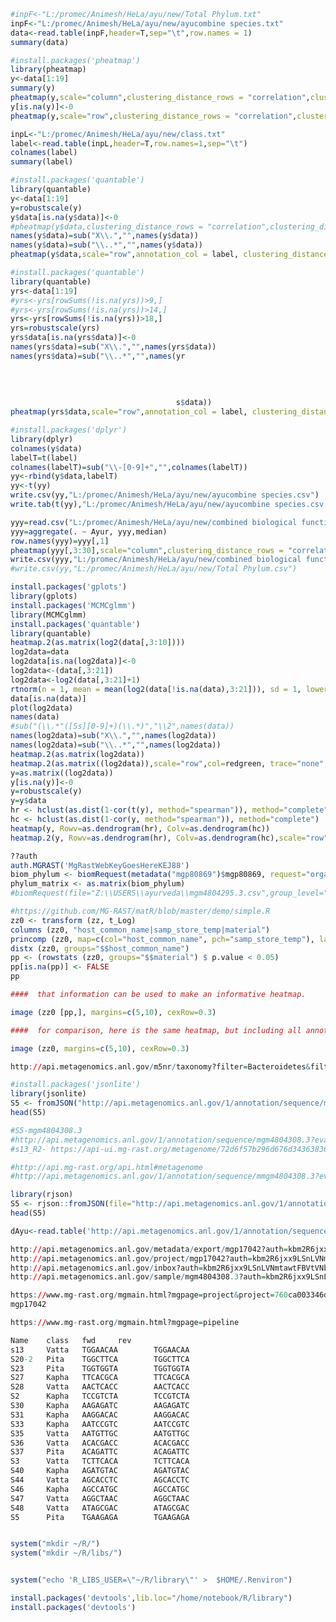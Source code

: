 ```r
#inpF<-"L:/promec/Animesh/HeLa/ayu/new/Total Phylum.txt"
inpF<-"L:/promec/Animesh/HeLa/ayu/new/ayucombine species.txt"
data<-read.table(inpF,header=T,sep="\t",row.names = 1)
summary(data)
```

```r
#install.packages('pheatmap')
library(pheatmap)
y<-data[1:19]
summary(y)
pheatmap(y,scale="column",clustering_distance_rows = "correlation",clustering_distance_cols = "correlation")
y[is.na(y)]<-0
pheatmap(y,scale="row",clustering_distance_rows = "correlation",clustering_distance_cols = "correlation")
```

```r
inpL<-"L:/promec/Animesh/HeLa/ayu/new/class.txt"
label<-read.table(inpL,header=T,row.names=1,sep="\t")
colnames(label)
summary(label)
```

```r
#install.packages('quantable')
library(quantable)
y<-data[1:19]
y=robustscale(y)
y$data[is.na(y$data)]<-0
#pheatmap(y$data,clustering_distance_rows = "correlation",clustering_distance_cols = "correlation")
names(y$data)=sub("X\\.","",names(y$data))
names(y$data)=sub("\\..*","",names(y$data))
pheatmap(y$data,scale="row",annotation_col = label, clustering_distance_rows = "correlation",clustering_distance_cols = "correlation",fontsize_row=2)
```

```r
#install.packages('quantable')
library(quantable)
yrs<-data[1:19]
#yrs<-yrs[rowSums(!is.na(yrs))>9,]
#yrs<-yrs[rowSums(!is.na(yrs))>14,]
yrs<-yrs[rowSums(!is.na(yrs))>18,]
yrs=robustscale(yrs)
yrs$data[is.na(yrs$data)]<-0
names(yrs$data)=sub("X\\.","",names(yrs$data))
names(yrs$data)=sub("\\..*","",names(yr
                                     
                                     
                                     
                                     
                                     s$data))
pheatmap(yrs$data,scale="row",annotation_col = label, clustering_distance_rows = "correlation",clustering_distance_cols = "correlation",fontsize_row=2)
```


```r
#install.packages('dplyr')
library(dplyr)
colnames(y$data)
labelT=t(label)
colnames(labelT)=sub("\\-[0-9]+","",colnames(labelT))
yy<-rbind(y$data,labelT)
yy<-t(yy)
write.csv(yy,"L:/promec/Animesh/HeLa/ayu/new/ayucombine species.csv")
write.tab(t(yy),"L:/promec/Animesh/HeLa/ayu/new/ayucombine species.csv.txt")
```

```r
yyy=read.csv("L:/promec/Animesh/HeLa/ayu/new/combined biological function.csv")
yyy=aggregate(. ~ Ayur, yyy,median)
row.names(yyy)=yyy[,1]
pheatmap(yyy[,3:30],scale="column",clustering_distance_rows = "correlation",clustering_distance_cols = "correlation")
write.csv(yyy,"L:/promec/Animesh/HeLa/ayu/new/combined biological function median.csv")
#write.csv(yy,"L:/promec/Animesh/HeLa/ayu/new/Total Phylum.csv")
```

```r
install.packages('gplots')
library(gplots) 
install.packages('MCMCglmm')
library(MCMCglmm)
install.packages('quantable')
library(quantable)
heatmap.2(as.matrix(log2(data[,3:10])))
log2data=data
log2data[is.na(log2data)]<-0
log2data<-(data[,3:21])
log2data<-log2(data[,3:21]+1)
rtnorm(n = 1, mean = mean(log2(data[!is.na(data),3:21])), sd = 1, lower = -Inf, upper = Inf)
data[is.na(data)]
plot(log2data)
names(data)  
#sub("(\\.*"([Ss][0-9]+)(\\.*)","\\2",names(data)) 
names(log2data)=sub("X\\.","",names(log2data))
names(log2data)=sub("\\..*","",names(log2data))
heatmap.2(as.matrix(log2data))
heatmap.2(as.matrix((log2data)),scale="row",col=redgreen, trace="none", tracecol="grey")
y=as.matrix((log2data))
y[is.na(y)]<-0
y=robustscale(y)
y=y$data
hr <- hclust(as.dist(1-cor(t(y), method="spearman")), method="complete") 
hc <- hclust(as.dist(1-cor(y, method="spearman")), method="complete")
heatmap(y, Rowv=as.dendrogram(hr), Colv=as.dendrogram(hc)) 
heatmap.2(y, Rowv=as.dendrogram(hr), Colv=as.dendrogram(hc),scale="row",col=redgreen, trace="none", tracecol="grey")
```



```r
??auth
auth.MGRAST('MgRastWebKeyGoesHereKEJ88')
biom_phylum <- biomRequest(metadata("mgp80869")$mgp80869, request="organism", hit_type="all", source="RDP", group_level="phylum", evalue=15,  wait=TRUE)
phylum_matrix <- as.matrix(biom_phylum)
#biomRequest(file="Z:\\USERS\\ayurveda\\mgm4804295.3.csv",group_level="level2",evalue=1,)
```
```r
#https://github.com/MG-RAST/matR/blob/master/demo/simple.R
zz0 <- transform (zz, t_Log)
columns (zz0, "host_common_name|samp_store_temp|material")
princomp (zz0, map=c(col="host_common_name", pch="samp_store_temp"), labels="$$pubmed_id", cex=2)
distx (zz0, groups="$$host_common_name")
pp <- (rowstats (zz0, groups="$$material") $ p.value < 0.05)
pp[is.na(pp)] <- FALSE
pp

####  that information can be used to make an informative heatmap.

image (zz0 [pp,], margins=c(5,10), cexRow=0.3)

####  for comparison, here is the same heatmap, but including all annotations.

image (zz0, margins=c(5,10), cexRow=0.3)
```

```r
http://api.metagenomics.anl.gov/m5nr/taxonomy?filter=Bacteroidetes&filter_level=phylum&min_level=genus

#install.packages('jsonlite')
library(jsonlite)
S5 <- fromJSON("http://api.metagenomics.anl.gov/1/annotation/sequence/mgm4804308.3?evalue=10&type=organism&source=SwissProt&auth=kbm2R6jxx9LSnLVNmtawtFBVtVNbk")
head(S5)

#S5-mgm4804308.3
#http://api.metagenomics.anl.gov/1/annotation/sequence/mgm4804308.3?evalue=10&type=organism&source=SwissProt&auth=kbm2R6jxx9LSnLVNmtawtFBVtVNbk
#s13_R2- https://api-ui.mg-rast.org/metagenome/72d6f57b296d676d343638363631342e33?verbosity=stats&detail=ontology&auth=kbm2R6jxx9LSnLVNmtawtFBVtVNbk

#http://api.mg-rast.org/api.html#metagenome
#http://api.metagenomics.anl.gov/1/annotation/sequence/mmgm4804308.3?evalue=10&type=organism&source=SwissProt&auth=kbm2R6jxx9LSnLVNmtawtFBVtVNbk

library(rjson)
S5 <- rjson::fromJSON(file="http://api.metagenomics.anl.gov/1/annotation/sequence/mgm4804308.3?evalue=10&type=organism&source=SwissProt&auth=kbm2R6jxx9LSnLVNmtawtFBVtVNbk")
head(S5)

dAyu<-read.table('http://api.metagenomics.anl.gov/1/annotation/sequence/mgm4804308.3?evalue=10&type=organism&source=SwissProt&auth=kbm2R6jxx9LSnLVNmtawtFBVtVNbk',sep='')

http://api.metagenomics.anl.gov/metadata/export/mgp17042?auth=kbm2R6jxx9LSnLVNmtawtFBVtVNbk
http://api.metagenomics.anl.gov/project/mgp17042?auth=kbm2R6jxx9LSnLVNmtawtFBVtVNbk
http://api.metagenomics.anl.gov/inbox?auth=kbm2R6jxx9LSnLVNmtawtFBVtVNbk
http://api.metagenomics.anl.gov/sample/mgm4804308.3?auth=kbm2R6jxx9LSnLVNmtawtFBVtVNbk

https://www.mg-rast.org/mgmain.html?mgpage=project&project=760ca003346d67703137303432 
mgp17042

https://www.mg-rast.org/mgmain.html?mgpage=pipeline

Name    class   fwd     rev
s13     Vatta   TGGAACAA        TGGAACAA
S20-2   Pita    TGGCTTCA        TGGCTTCA
S23     Pita    TGGTGGTA        TGGTGGTA
S27     Kapha   TTCACGCA        TTCACGCA
S28     Vatta   AACTCACC        AACTCACC
S2      Kapha   TCCGTCTA        TCCGTCTA
S30     Kapha   AAGAGATC        AAGAGATC
S31     Kapha   AAGGACAC        AAGGACAC
S33     Kapha   AATCCGTC        AATCCGTC
S35     Vatta   AATGTTGC        AATGTTGC
S36     Vatta   ACACGACC        ACACGACC
S37     Pita    ACAGATTC        ACAGATTC
S3      Vatta   TCTTCACA        TCTTCACA
S40     Kapha   AGATGTAC        AGATGTAC
S44     Vatta   AGCACCTC        AGCACCTC
S46     Kapha   AGCCATGC        AGCCATGC
S47     Vatta   AGGCTAAC        AGGCTAAC
S48     Vatta   ATAGCGAC        ATAGCGAC
S5      Pita    TGAAGAGA        TGAAGAGA


system("mkdir ~/R/")
system("mkdir ~/R/libs/")


system("echo 'R_LIBS_USER=\"~/R/library\"' >  $HOME/.Renviron")

install.packages('devtools',lib.loc="/home/notebook/R/library")
install.packages('devtools')

```


